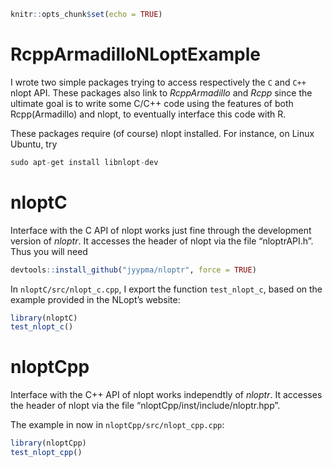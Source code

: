 ```r
knitr::opts_chunk$set(echo = TRUE)
```

# RcppArmadilloNLoptExample

I wrote two simple packages trying to access respectively the `C` and `C++` nlopt API. These packages also link to *RcppArmadillo* and *Rcpp* since the ultimate goal is to write some C/C++ code using the features of both Rcpp(Armadillo) and nlopt, to eventually interface this code with R.

These packages require (of course) nlopt installed. For instance, on Linux Ubuntu, try 

```r
sudo apt-get install libnlopt-dev
```

# nloptC


Interface with the C API of nlopt works just fine through the development version of *nloptr*. It accesses the header of nlopt via the file "nloptrAPI.h". Thus you will need

```r
devtools::install_github("jyypma/nloptr", force = TRUE)
```

In `nloptC/src/nlopt_c.cpp`, I export the function  `test_nlopt_c`, based on the example provided in the NLopt's website:

```r
library(nloptC)
test_nlopt_c()
```

# nloptCpp

Interface with the C++ API of nlopt works independtly of *nloptr*. It accesses the header of nlopt via the file "nloptCpp/inst/include/nloptr.hpp".

The example in now in `nloptCpp/src/nlopt_cpp.cpp`:

```r
library(nloptCpp)
test_nlopt_cpp()
```

